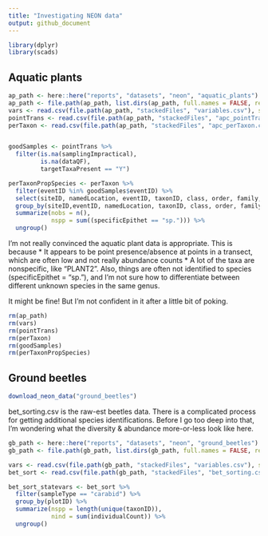 ```yaml
---
title: "Investigating NEON data"
output: github_document
---
```


```r
library(dplyr)
library(scads)
```

## Aquatic plants

```r

ap_path <- here::here("reports", "datasets", "neon", "aquatic_plants")
ap_path <- file.path(ap_path, list.dirs(ap_path, full.names = FALSE, recursive = F)[ which(nchar(list.dirs(ap_path, full.names = FALSE, recursive = F)) > 2)]) 
vars <- read.csv(file.path(ap_path, "stackedFiles", "variables.csv"), stringsAsFactors = F)
pointTrans <- read.csv(file.path(ap_path, "stackedFiles", "apc_pointTransect.csv"), stringsAsFactors = F)
perTaxon <- read.csv(file.path(ap_path, "stackedFiles", "apc_perTaxon.csv"), stringsAsFactors = F)


goodSamples <- pointTrans %>%
  filter(is.na(samplingImpractical),
         is.na(dataQF),
         targetTaxaPresent == "Y")

perTaxonPropSpecies <- perTaxon %>%
  filter(eventID %in% goodSamples$eventID) %>%
  select(siteID, namedLocation, eventID, taxonID, class, order, family, genus, specificEpithet) %>%
  group_by(siteID,eventID, namedLocation, taxonID, class, order, family, genus) %>%
  summarize(nobs = n(),
            nspp = sum((specificEpithet == "sp."))) %>%
  ungroup()

```

I'm not really convinced the aquatic plant data is appropriate. This is because 
* It appears to be point presence/absence at points in a transect, which are often low and not really abundance counts
* A lot of the taxa are nonspecific, like "PLANT2". Also, things are often not identified to species (specificEpithet = "sp."), and I'm not sure how to differentiate between different unknown species in the same genus. 

It might be fine! But I'm not confident in it after a little bit of poking. 

```r

rm(ap_path)
rm(vars)
rm(pointTrans)
rm(perTaxon)
rm(goodSamples) 
rm(perTaxonPropSpecies)

```


## Ground beetles
```r

download_neon_data("ground_beetles")

```

bet_sorting.csv is the raw-est beetles data. There is a complicated process for getting additional species identifications. Before I go too deep into that, I'm wondering what the diversity & abundance more-or-less look like here. 

```r
gb_path <- here::here("reports", "datasets", "neon", "ground_beetles")
gb_path <- file.path(gb_path, list.dirs(gb_path, full.names = FALSE, recursive = F)[ which(nchar(list.dirs(gb_path, full.names = FALSE, recursive = F)) > 2)]) 

vars <- read.csv(file.path(gb_path, "stackedFiles", "variables.csv"), stringsAsFactors = F)
bet_sort <- read.csv(file.path(gb_path, "stackedFiles", "bet_sorting.csv"), stringsAsFactors = F)

bet_sort_statevars <- bet_sort %>%
  filter(sampleType == "carabid") %>%
  group_by(plotID) %>%
  summarize(nspp = length(unique(taxonID)),
            nind = sum(individualCount)) %>%
  ungroup()

```

